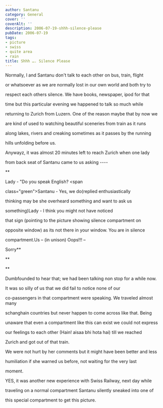 ```yaml
---
author: Santanu
category: General
cover: ''
coverAlt: ''
description: 2006-07-19-shhh-silence-please
pubDate: 2006-07-19
tags:
- picture
- swiss
- quite area
- rain
title: Shhh …. Silence Please
---
```


Normally, I and Santanu don't talk to each other on bus, train, flight

or whatsoever as we are normally lost in our own world and both try to

respect each others silence. We have books, newspaper, ipod for that

time but this particular evening we happened to talk so much while

returning to Zurich from Luzern. One of the reason maybe that by now we

are kind of used to watching beautiful sceneries from train as it runs

along lakes, rivers and creaking sometimes as it passes by the running

hills unfolding before us.



Anywayz, it was almost 20 minutes left to reach Zurich when one lady

from back seat of Santanu came to us asking ----



**<span class="orange">  

</span><span class="orange">Lady - "Do you speak English? </span><span

class="green">Santanu - Yes, we do</span>(replied enthusiastically

thinking may be she overheard something and want to ask us

something)<span class="orange">Lady - I think you might not have noticed

that sign (pointing to the picture showing silence compartment on

opposite window) as its not there in your window. You are in silence

compartment.</span><span class="green">Us – (in unison) Oops!!! –

Sorry</span>**  

**<span class="green">  

</span>**



  






Dumbfounded to hear that; we had been talking non stop for a while now.

It was so silly of us that we did fail to notice none of our

co-passengers in that compartment were speaking. We traveled almost many

schanghain countries but never happen to come across like that. Being

unaware that even a compartment like this can exist we could not express

our feelings to each other (Hain! aisaa bhi hota hai) till we reached

Zurich and got out of that train.



  

We were not hurt by her comments but it might have been better and less

humiliation if she warned us before, not waiting for the very last

moment.



  

YES, it was another new experience with Swiss Railway, next day while

traveling on a normal compartment Santanu silently sneaked into one of

this special compartment to get this picture.